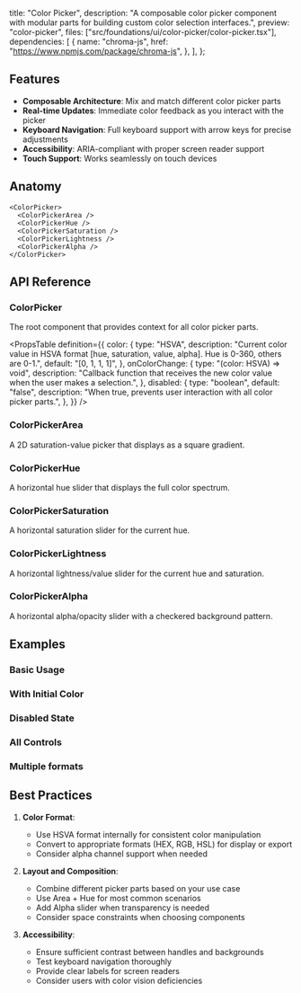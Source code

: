   title: "Color Picker",
  description:
    "A composable color picker component with modular parts for building custom color selection interfaces.",
  preview: "color-picker",
  files: ["src/foundations/ui/color-picker/color-picker.tsx"],
  dependencies: [
    {
      name: "chroma-js",
      href: "https://www.npmjs.com/package/chroma-js",
    },
  ],
};

## Features

- **Composable Architecture**: Mix and match different color picker parts
- **Real-time Updates**: Immediate color feedback as you interact with the picker
- **Keyboard Navigation**: Full keyboard support with arrow keys for precise adjustments
- **Accessibility**: ARIA-compliant with proper screen reader support
- **Touch Support**: Works seamlessly on touch devices

## Anatomy

```tsx
<ColorPicker>
  <ColorPickerArea />
  <ColorPickerHue />
  <ColorPickerSaturation />
  <ColorPickerLightness />
  <ColorPickerAlpha />
</ColorPicker>
```

## API Reference

### ColorPicker

The root component that provides context for all color picker parts.

<PropsTable
  definition={{
    color: {
      type: "HSVA",
      description:
        "Current color value in HSVA format [hue, saturation, value, alpha]. Hue is 0-360, others are 0-1.",
      default: "[0, 1, 1, 1]",
    },
    onColorChange: {
      type: "(color: HSVA) => void",
      description:
        "Callback function that receives the new color value when the user makes a selection.",
    },
    disabled: {
      type: "boolean",
      default: "false",
      description:
        "When true, prevents user interaction with all color picker parts.",
    },
  }}
/>

### ColorPickerArea

A 2D saturation-value picker that displays as a square gradient.

### ColorPickerHue

A horizontal hue slider that displays the full color spectrum.

### ColorPickerSaturation

A horizontal saturation slider for the current hue.

### ColorPickerLightness

A horizontal lightness/value slider for the current hue and saturation.

### ColorPickerAlpha

A horizontal alpha/opacity slider with a checkered background pattern.

## Examples

### Basic Usage

<Preview slug="color-picker" />

### With Initial Color

<Preview slug="color-picker-picked-color" />

### Disabled State

<Preview slug="color-picker-disabled" />

### All Controls

<Preview slug="color-picker-all-controls" />

### Multiple formats

<Preview slug="color-picker-multiple-formats" />

## Best Practices

1. **Color Format**:

   - Use HSVA format internally for consistent color manipulation
   - Convert to appropriate formats (HEX, RGB, HSL) for display or export
   - Consider alpha channel support when needed

2. **Layout and Composition**:

   - Combine different picker parts based on your use case
   - Use Area + Hue for most common scenarios
   - Add Alpha slider when transparency is needed
   - Consider space constraints when choosing components

3. **Accessibility**:

   - Ensure sufficient contrast between handles and backgrounds
   - Test keyboard navigation thoroughly
   - Provide clear labels for screen readers
   - Consider users with color vision deficiencies

